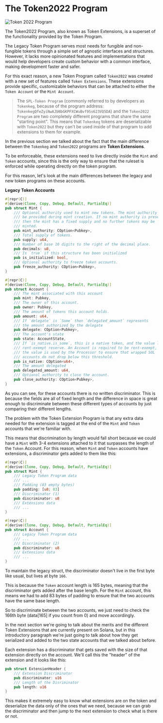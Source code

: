 
# The Token2022 Program

![Token 2022 Program](/graphics/course-banners/token-2022-program.png)

The Token2022 Program, also known as Token Extensions, is a superset of the functionality provided by the Token Program.

The Legacy Token Program serves most needs for fungible and non-fungible tokens through a simple set of agnostic interfaces and structures. However, it lacks more opinionated features and implementations that would help developers create custom behavior with a common interface, making development faster and safer.

For this exact reason, a new Token Program called `Token2022` was created with a new set of features called `Token Extensions`. These extensions provide specific, customizable behaviors that can be attached to either the `Token Account` or the `Mint Account`.

> The `SPL-Token Program` (commonly referred to by developers as `Tokenkeg`, because of the program address: `TokenkegQfeZyiNwAJbNbGKPFXCWuBvf9Ss623VQ5DA`) and the `Token2022 Program` are two completely different programs that share the same "starting point". This means that `Tokenkeg` tokens are deserializable with `Token2022` but they can't be used inside of that program to add extensions to them for example.

<ArticleSection name="Mint and Token Accounts" id="mint-and-token-accounts" level="h2" />

In the previous section we talked about the fact that the main difference between the `Tokenkeg` and `Token2022` programs are **Token Extensions**.

To be enforceable, these extensions need to live directly inside the `Mint` and `Token` accounts, since this is the only way to ensure that the ruleset is enforced while operating directly on the token program.

For this reason, let's look at the main differences between the legacy and new token programs on these accounts.

**Legacy Token Accounts**

```rust
#[repr(C)]
#[derive(Clone, Copy, Debug, Default, PartialEq)]
pub struct Mint {
    /// Optional authority used to mint new tokens. The mint authority may only
    /// be provided during mint creation. If no mint authority is present
    /// then the mint has a fixed supply and no further tokens may be
    /// minted.
    pub mint_authority: COption<Pubkey>,
    /// Total supply of tokens.
    pub supply: u64,
    /// Number of base 10 digits to the right of the decimal place.
    pub decimals: u8,
    /// Is `true` if this structure has been initialized
    pub is_initialized: bool,
    /// Optional authority to freeze token accounts.
    pub freeze_authority: COption<Pubkey>,
}

#[repr(C)]
#[derive(Clone, Copy, Debug, Default, PartialEq)]
pub struct Account {
    /// The mint associated with this account
    pub mint: Pubkey,
    /// The owner of this account.
    pub owner: Pubkey,
    /// The amount of tokens this account holds.
    pub amount: u64,
    /// If `delegate` is `Some` then `delegated_amount` represents
    /// the amount authorized by the delegate
    pub delegate: COption<Pubkey>,
    /// The account's state
    pub state: AccountState,
    /// If `is_native.is_some`, this is a native token, and the value logs the
    /// rent-exempt reserve. An Account is required to be rent-exempt, so
    /// the value is used by the Processor to ensure that wrapped SOL
    /// accounts do not drop below this threshold.
    pub is_native: COption<u64>,
    /// The amount delegated
    pub delegated_amount: u64,
    /// Optional authority to close the account.
    pub close_authority: COption<Pubkey>,
}
```

As you can see, for these accounts there is no written discriminator. This is because the fields are all of fixed length and the difference in space is great enough to discriminate between these different types of accounts by just comparing their different lengths.

The problem with the Token Extension Program is that any extra data needed for the extension is tagged at the end of the `Mint` and `Token` accounts that we're familiar with.

This means that discrimination by length would fall short because we could have a `Mint` with 3-4 extensions attached to it that surpasses the length of the `Token` Account. For this reason, when `Mint` and `Token` accounts have extensions, a discriminator gets added to them like this:

```rust
#[repr(C)]
#[derive(Clone, Copy, Debug, Default, PartialEq)]
pub struct Mint {
    /// Legacy Token Program data
    /// ...
    /// Padding (83 empty bytes)
    pub padding: [u8; 83]
    /// Discriminator (1)
    pub discriminator: u8
    /// Extensions data
    /// ...
}

#[repr(C)]
#[derive(Clone, Copy, Debug, Default, PartialEq)]
pub struct Account {
    /// Legacy Token Program data
    /// ...
    /// Discriminator (2)
    pub discriminator: u8
    /// Extensions data
    /// ...
}
```

To maintain the legacy struct, the discriminator doesn't live in the first byte like usual, but lives at byte `166`.

This is because the `Token` account length is 165 bytes, meaning that the discriminator gets added after the base length. For the `Mint` account, this means we had to add 83 bytes of padding to ensure that the two accounts have the same base length.

So to discriminate between the two accounts, we just need to check the 166th byte (data[165] if you count from 0) and move accordingly.

<ArticleSection name="Token Extensions" id="token-extensions" level="h2" />

In the next section we're going to talk about the merits and the different Token Extensions that are currently present on Solana, but in this introductory paragraph we're just going to talk about how they get serialized and added to the two state accounts that we talked about before.

Each extension has a discriminator that gets saved with the size of that extension directly on the account. We'll call this the "header" of the extension and it looks like this:

```rust
pub struct ExtensionHeader {
    /// Extension Discriminator
    pub discriminator: u16
    /// Length of the Disriminator
    pub length: u16
}
```

This makes it extremely easy to know what extensions are on the token and deserialize the data only of the ones that we need, because we can grab the discriminator and then jump to the next extension to check what is there or not.
